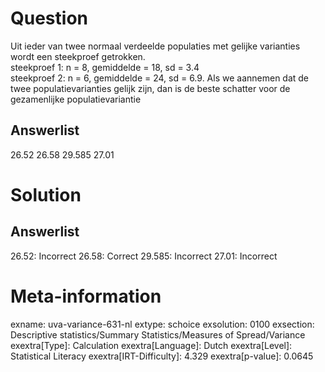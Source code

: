 Question
========

Uit ieder van twee normaal verdeelde populaties met gelijke varianties
wordt een steekproef getrokken.\
steekproef 1: n = 8, gemiddelde = 18, sd = 3.4\
steekproef 2: n = 6, gemiddelde = 24, sd = 6.9. Als we aannemen dat de
twee populatievarianties gelijk zijn, dan is de beste schatter voor de
gezamenlijke populatievariantie

Answerlist
----------

26.52
26.58
29.585
27.01

Solution
========

Answerlist
----------

26.52: Incorrect
26.58: Correct
29.585: Incorrect
27.01: Incorrect

Meta-information
================
exname: uva-variance-631-nl
extype: schoice
exsolution: 0100
exsection: Descriptive statistics/Summary Statistics/Measures of Spread/Variance
exextra[Type]: Calculation
exextra[Language]: Dutch
exextra[Level]: Statistical Literacy
exextra[IRT-Difficulty]: 4.329
exextra[p-value]: 0.0645
